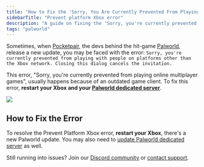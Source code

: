 ```yaml
---
title: "How to Fix the 'Sorry, You Are Currently Prevented From Playing' Error on Your Palworld Server"
sidebarTitle: "Prevent platform Xbox error"
description: "A guide on fixing the 'Sorry, you're currently prevented from playing with people on platforms other than the Xbox network.' error in Palworld."
tags: "palworld"
---
```


Sometimes, when [Pocketpair](https://www.pocketpair.jp/palworld), the devs behind the hit-game [Palworld](https://store.steampowered.com/app/1623730/Palworld/), release a new update, you may be faced with the error: `Sorry, you're currently prevented from playing with people on platforms other than the Xbox network. Closing this dialog cancels the invitation.`

This error, "Sorry, you're currently prevented from playing online multiplayer games", usually happens because of an outdated game client. To fix this error, **restart your Xbox and your [Palworld dedicated server](https://berrybyte.net/palworld-server-hosting)**.

<Frame>
  <img src="/images/games/palworld/prevented-platform-xbox.png" />
</Frame>

## How to Fix the Error

To resolve the Prevent Platform Xbox error, **restart your Xbox**, there's a new Palworld update. You may also need to [update Palworld dedicated server](https://docs.berrybyte.net/games/palworld/update-server) as well.

Still running into issues? Join our [Discord community](https://berrybyte.net/discord) or [contact support](https://berrybyte.net/support).